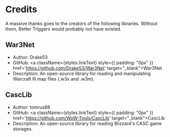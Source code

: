 
# Credits

A massive thanks goes to the creators of the following libraries. Without them, Better Triggers would probably not have existed.

## War3Net
- Author: Drake53
- GitHub:  <a className={styles.linkText} style={{ padding: "0px" }} href='https://github.com/Drake53/War3Net' target="_blank">War3Net</a>
- Description: An open-source library for reading and manipulating Warcraft III map files (.w3x and .w3m).

## CascLib
- Author: tomrus88
- GitHub:  <a className={styles.linkText} style={{ padding: "0px" }} href='https://github.com/WoW-Tools/CascLib' target="_blank">CascLib</a>
- Description: An open-source library for reading Blizzard's CASC game storages.
